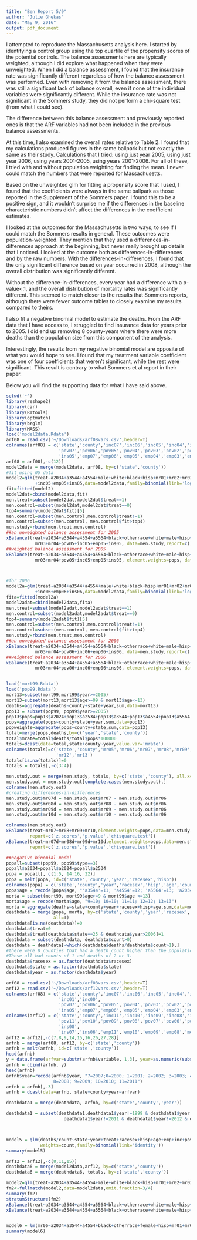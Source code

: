 ```yaml
---
title: "Ben Report 5/9"
author: "Julie Ghekas"
date: "May 9, 2016"
output: pdf_document
---
```


I attempted to reproduce the Massachusetts analysis here.  I started by identifying a control group using the top quartile of the propensity scores of the potential controls.  The balance assessments here are typically weighted, although I did explore what happened when they were unweighted.  When I did a balance assessment, I found that the insurance rate was significantly different regardless of how the balance assessment was performed.  Even with removing it from the balance assessment, there was still a significant lack of balance overall, even if none of the individual variables were significantly different.  While the insurance rate was not significant in the Sommers study, they did not perform a chi-square test (from what I could see).  

The difference between this balance assessment and previously reported ones is that the ARF variables had not been included in the previous balance assessments. 

At this time, I also examined the overall rates relative to Table 2.  I found that my calculations produced figures in the same ballpark but not exactly the same as their study.  Calculations that I tried: using just year 2005, using just year 2006, using years 2001-2005, using years 2001-2006.  For all of these, I tried with and without population weighting for finding the mean.  I never could match the numbers that were reported for Massachusetts.  

Based on the unweighted glm for fitting a propensity score that I used, I found that the coefficients were always in the same ballpark as those reported in the Supplement of the Sommers paper.  I found this to be a positive sign, and it wouldn't surprise me if the differences in the baseline characteristic numbers didn't affect the differences in the coefficient estimates.

I looked at the outcomes for the Massachusetts in two ways, to see if I could match the Sommers results in general.  These outcomes were population-weighted.  They mention that they used a differences-in-differences approach at the beginning, but never really brought up details that I noticed.  I looked at the outcome both as differences-in-differences and by the raw numbers.  With the differences-in-differences, I found that the only significant difference based on year occurred in 2008, although the overall distribution was significantly different.

Without the difference-in-differences, every year had a difference with a p-value<.1, and the overall distribution of mortality rates was significantly different.  This seemed to match closer to the results that Sommers reports, although there were fewer outcome tables to closely examine my results compared to theirs.

I also fit a negative binomial model to estimate the deaths.  From the ARF data that I have access to, I struggled to find insurance data for years prior to 2005.  I did end up removing 8 county-years where there were more deaths than the population size from this component of the analysis.

Interestingly, the results from my negative binomial model are opposite of what you would hope to see.  I found that my treatment variable coefficient was one of four coefficients that weren't significant, while the rest were significant.  This result is contrary to what Sommers et al report in their paper.

Below you will find the supporting data for what I have said above.

```r
setwd('~')
library(reshape2)
library(car)
library(RItools)
library(optmatch)
library(brglm)
library(MASS)
load('model2data.Rdata')
arf08 = read.csv('~/Downloads/arf08vars.csv',header=T)
colnames(arf08) = c('state','county','inc07','inc06','inc05','inc04','inc03','inc02','inc01','inc00',
                    'pov07','pov06','pov05','pov04','pov03','pov02','pov01','pov00',
                    'ins05','emp07','emp06','emp05','emp04','emp03','emp02','emp01','emp00')
arf08 = arf08[,-c(12)]
model2data = merge(model2data, arf08, by=c('state','county'))
#fit using 05 data
model2=glm(treat~a2034+a3544+a4554+male+white+black+hisp+mr01+mr02+mr03+mr04+mr05+mr06+pov05
           +inc05+emp05+ins05,data=model2data,family=binomial(link='logit'))
fit=fitted(model2)
model2dat=cbind(model2data,fit)
men.treat=subset(model2dat,model2dat$treat==1)
men.control=subset(model2dat,model2dat$treat==0)
top4=summary(model2dat$fit)[5]
men.control=subset(men.control,men.control$treat!=1)
men.control=subset(men.control, men.control$fit>top4)
men.study=rbind(men.treat,men.control)
##an unweighted balance assessment for 2005 
xBalance(treat~a2034+a3544+a4554+a5564+black+otherrace+white+male+hisp+mr05+mr06+mr01+mr02+
           mr03+mr04+pov05+inc05+emp05+ins05, data=men.study,report=c('all'))
##weighted balance assessment for 2005
xBalance(treat~a2034+a3544+a4554+a5564+black+otherrace+white+male+hisp+mr05+mr06+mr01+mr02+
           mr03+mr04+pov05+inc05+emp05+ins05, element.weights=pops, data=men.study,report=c('all'))



#for 2006
model2a=glm(treat~a2034+a3544+a4554+male+white+black+hisp+mr01+mr02+mr03+mr04+mr05+mr06+pov06
           +inc06+emp06+ins06,data=model2data,family=binomial(link='logit'))
fita=fitted(model2a)
model2adat=cbind(model2data,fita)
men.treat=subset(model2adat,model2adat$treat==1)
men.control=subset(model2adat,model2adat$treat==0)
top4=summary(model2adat$fit)[5]
men.control=subset(men.control,men.control$treat!=1)
men.control=subset(men.control, men.control$fit>top4)
men.study=rbind(men.treat,men.control)
##an unweighted balance assessment for 2006
xBalance(treat~a2034+a3544+a4554+a5564+black+otherrace+white+male+hisp+mr05+mr06+mr01+mr02+
           mr03+mr04+pov06+inc06+emp06+ins06, data=men.study,report=c('all'))
##weighted balance assessment for 2006
xBalance(treat~a2034+a3544+a4554+a5564+black+otherrace+white+male+hisp+mr05+mr06+mr01+mr02+
           mr03+mr04+pov06+inc06+emp06+ins06, element.weights=pops, data=men.study,report=c('all'))


load('mort99.Rdata')
load('pop99.Rdata')
mort13=subset(mort99,mort99$year>=2005)
mort13=subset(mort13,mort13$age>=09 & mort13$age<=13)
deaths=aggregate(deaths~county+state+year,sum,data=mort13)
pop13 = subset(pop99, pop99$year>=2005)
pop13$pops=pop13$a2024+pop13$a2534+pop13$a3544+pop13$a4554+pop13$a5564
pops=aggregate(pops~county+state+year,sum,data=pop13)
popweights=aggregate(pops~county+state,sum,data=pop13)
total=merge(pops,deaths,by=c('year','state','county'))
total$mrate=total$deaths/total$pops*100000
totals=dcast(data=total,state+county~year,value.var='mrate')
colnames(totals)=c('state','county','mr05','mr06','mr07','mr08','mr09','mr10','mr11',
                   'mr12','mr13')
totals[is.na(totals)]=0
totals = totals[,-c(3:4)]

men.study.out = merge(men.study, totals, by=c('state','county'), all.x=T)
men.study.out = men.study.out[complete.cases(men.study.out),]
colnames(men.study.out)
#creating differences-in-differences
men.study.out$mr07d = men.study.out$mr07 - men.study.out$mr06
men.study.out$mr08d = men.study.out$mr08 - men.study.out$mr06
men.study.out$mr09d = men.study.out$mr09 - men.study.out$mr06
men.study.out$mr10d = men.study.out$mr10 - men.study.out$mr06

colnames(men.study.out)
xBalance(treat~mr07+mr08+mr09+mr10,element.weights=pops,data=men.study.out,
         report=c('z.scores','p.value','chisquare.test'))
xBalance(treat~mr07d+mr08d+mr09d+mr10d,element.weights=pops,data=men.study.out,
         report=c('z.scores','p.value','chisquare.test'))

##negative binomial model
popall=subset(pop99, pop99$type==3)
popall$a2034=popall$a2024+popall$a2534
popa = popall[, c(1:5, 14:16, 22)]
popa = melt(popa, id=c('state','county','year','racesex','hisp'))
colnames(popa) = c('state','county','year','racesex','hisp','age','count')
popa$age = recode(popa$age, "'a3544'=11; 'a4554'=12; 'a5564'=13; 'a2034'=10")
morta = subset(mort99, mort99$age>=9 & mort99$age <=13)
morta$age = recode(morta$age, "9=10; 10=10; 11=11; 12=12; 13=13")
morta = aggregate(deaths~state+county+year+racesex+hisp+age,sum,data=morta)
deathdata = merge(popa, morta, by=c('state','county','year','racesex','hisp','age'), 
                  all=T)
deathdata[is.na(deathdata)]=0
deathdata$treat=0
deathdata$treat[deathdata$state==25 & deathdata$year>2006]=1
deathdata = subset(deathdata, deathdata$count>0)
deathdata = deathdata[-which(deathdata$deaths/deathdata$count>1),]
#there were 8 counties that had a death count higher than the population count. 
#These all had counts of 1 and deaths of 2 or 3.
deathdata$racesex = as.factor(deathdata$racesex)
deathdata$state = as.factor(deathdata$state)
deathdata$year = as.factor(deathdata$year)

arf08 = read.csv('~/Downloads/arf08vars.csv',header=T)
arf12 = read.csv('~/Downloads/arf12vars.csv',header=T)
colnames(arf08) = c('state','county','inc07','inc06','inc05','inc04','inc03','inc02',
                    'inc01','inc00',
                    'pov07','pov06','pov05','pov04','pov03','pov02','pov01','pov00',
                    'ins05','emp07','emp06','emp05','emp04','emp03','emp02','emp01','emp00')
colnames(arf12) = c('state','county','inc11','inc10','inc09','inc08','inc07','inc06','inc05',
                    'pov11','pov10','pov09','pov08','pov07','pov06','pov05','ins10','ins09',
                    'ins08',
                    'ins07','ins06','emp11','emp10','emp09','emp08','mep07','emp06','emp05')
arf12 = arf12[,-c(7,8,9,14,15,16,26,27,28)]
arfnb = merge(arf08, arf12, by=c('state','county'))
arfnb = melt(arfnb, id=c('state','county'))
head(arfnb)
y = data.frame(arfvar=substr(arfnb$variable, 1,3), year=as.numeric(substr(arfnb$variable,4,5)))
arfnb = cbind(arfnb, y)
head(arfnb)
arfnb$year=recode(arfnb$year, "7=2007;0=2000; 1=2001; 2=2002; 3=2003; 4=2004; 5=2005; 6=2006; 
                  8=2008; 9=2009; 10=2010; 11=2011")
arfnb = arfnb[,-3]
arfnb = dcast(data=arfnb, state+county+year~arfvar)

deathdata1 = merge(deathdata, arfnb, by=c('state','county','year'))

deathdata1 = subset(deathdata1,deathdata1$year!=1999 & deathdata1$year!=2000 &
                      deathdata1$year!=2011 & deathdata1$year!=2012 & deathdata1$year!=2013)



model5 = glm(deaths/count~state+year+treat+racesex+hisp+age+emp+inc+pov,data=deathdata1,
             weights=count,family=binomial(link='identity'))
summary(model5)

arf12 = arf12[,-c(8,11,15)]
deathdata6 = merge(model2data,arf12, by=c('state','county'))
deathdata6 = merge(deathdata6, totals, by=c('state','county'))

model2=glm(treat~a2034+a3544+a4554+male+white+black+hisp+mr01+mr02+mr03+mr04+mr05+mr06+pov06+medinc06+unemp06+ins06,data=model2data,family=binomial(link='logit'))
fm2<-fullmatch(model2,data=model2data,omit.fraction=3/4)
summary(fm2)
stratumStructure(fm2)
xBalance(treat~a2034+a3544+a4554+a5564+black+otherrace+white+male+hisp+mr05+mr06+mr01+mr02+mr03+mr04+pov06+medinc06+unemp06+ins06+strata(fm2),data=model2data,report=c('z','chisquare.test'))
xBalance(treat~a2034+a3544+a4554+a5564+black+otherrace+white+male+hisp+mr05+mr06+mr01+mr02+mr03+mr04+pov06+medinc06+unemp06+ins06+strata(fm2),data=model2data,report=c('z','chisquare.test'),element.weights=pops)


model6 = lm(mr06~a2034+a3544+a4554+black+otherrace+female+hisp+mr01+mr02+mr03+mr04+mr05+treat+pov00+pov01+pov02+pov03+pov04+pov05+emp00+emp01+emp02+emp03+emp04+emp05+inc00+inc01+inc02+inc03+inc04+inc05+ins05,data=deathdata6)
summary(model6)
```

